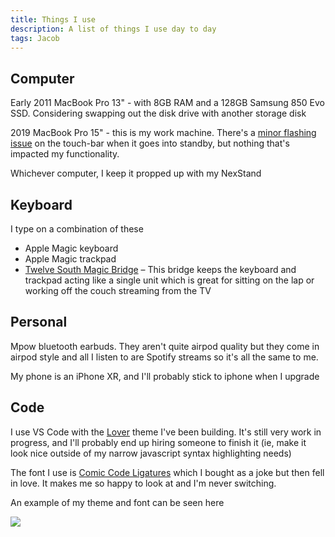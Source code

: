 ```yaml
---
title: Things I use
description: A list of things I use day to day
tags: Jacob
---
```


## Computer

Early 2011 MacBook Pro 13" - with 8GB RAM and a 128GB Samsung 850 Evo SSD. Considering swapping out the disk drive with another storage disk

2019 MacBook Pro 15" - this is my work machine. There's a [minor flashing issue](https://twitter.com/jacobmparis/status/1264612711830360065?s=20) on the touch-bar when it goes into standby, but nothing that's impacted my functionality.

Whichever computer, I keep it propped up with my NexStand

## Keyboard

I type on a combination of these

- Apple Magic keyboard
- Apple Magic trackpad
- [Twelve South Magic Bridge](https://www.amazon.ca/Twelve-South-MagicBridge-Connects-Trackpad/dp/B01N9D63YE?tag=jacobparis-20) – This bridge keeps the keyboard and trackpad acting like a single unit which is great for sitting on the lap or working off the couch streaming from the TV

## Personal

Mpow bluetooth earbuds. They aren't quite airpod quality but they come in airpod style and all I listen to are Spotify streams so it's all the same to me.

My phone is an iPhone XR, and I'll probably stick to iphone when I upgrade

## Code

I use VS Code with the [Lover](https://marketplace.visualstudio.com/items?itemName=jacobparis.lover) theme I've been building. It's still very work in progress, and I'll probably end up hiring someone to finish it (ie, make it look nice outside of my narrow javascript syntax highlighting needs)

The font I use is [Comic Code Ligatures]() which I bought as a joke but then fell in love. It makes me so happy to look at and I'm never switching.

An example of my theme and font can be seen here

![](/images/uses_2021-06-11-02-38-09.png)
